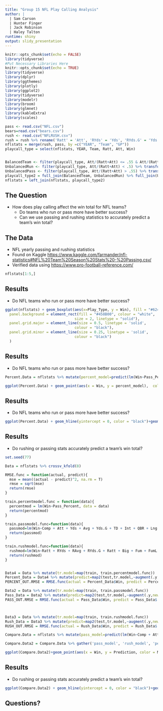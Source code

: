 ```yaml
---
title: "Group 15 NFL Play Calling Analysis"
author: |
  | Sam Carson
  | Hunter Finger
  | Jack Robinson
  | Haley Talton
runtime: shiny
output: slidy_presentation
---
```


```r
knitr::opts_chunk$set(echo = FALSE)
library(tidyverse)
#Put Necessary Libraries Here
knitr::opts_chunk$set(echo = TRUE)
library(tidyverse)
library(dplyr)
library(ggthemes)
library(plotly)
library(ggplot2)
library(tidyverse)
library(modelr)
library(broom)
library(glmnet)
library(kableExtra)
library(scales)

pass <- read.csv("NFL.csv")
bears=read.csv("bears.csv")
rush <- read.csv("NFLRUSH.csv")
rush = rush %>% rename('Ratt' = 'Att', 'RYds' = 'Yds', 'RYds.G' = 'Yds.G', 'Lost' = 'Yds.1', 'Rush_TD' = 'TD', 'RAvg' = 'Avg')
nflstats = merge(rush, pass, by =c("YEAR", "Team", "GP"))
playcall_type = select(nflstats, YEAR, Team, Ratt, Att, Win)


BalancedTeam <- filter(playcall_type, Att/(Ratt+Att) <= .55 & Att/(Ratt+Att) >= .5) %>% transform("Play_Type" = "Balanced", "Pass_Percent" = Att/(Ratt+Att))
UnbalancedRun <- filter(playcall_type, Att/(Ratt+Att) < .5) %>% transform("Play_Type" = "Run-Heavy", "Pass_Percent" = Ratt/(Ratt+Att))
UnbalancedPass <- filter(playcall_type, Att/(Ratt+Att) > .55) %>% transform("Play_Type" = "Pass-Heavy", "Pass_Percent" = Ratt/(Ratt+Att))
playcall_type2 = full_join(BalancedTeam, UnbalancedRun) %>% full_join(UnbalancedPass)
nflstats = left_join(nflstats, playcall_type2)
```

## The Question

  * How does play calling affect the win total for NFL teams?
    * Do teams who run or pass more have better success? 
    * Can we use passing and rushing statistics to accurately predict a team's win total?

## The Data

  * NFL yearly passing and rushing statistics
  * Found on Kaggle [https://www.kaggle.com/farmander/nfl-statistics#NFL%20Team%20Season%20Stats%20-%20Passing.csv/](https://www.kaggle.com/farmander/nfl-statistics#NFL%20Team%20Season%20Stats%20-%20Passing.csv/)
  * Verified data using [https://www.pro-football-reference.com/](https://www.pro-football-reference.com/)
```r
nflstats[1:5,]
```

## Results

  * Do NFL teams who run or pass more have better success? 
  
```r
ggplot(nflstats) + geom_boxplot(aes(x=Play_Type, y = Win), fill = "#624a2e", color = "white") + xlab("Play Style")+ ylab("Wins") + ggtitle("Play Style vs. Wins in the NFL") + theme(
  panel.background = element_rect(fill = "#458B00", colour = "white",
                                size = 2, linetype = "solid"),
  panel.grid.major = element_line(size = 0.5, linetype = 'solid',
                                colour = "black"), 
  panel.grid.minor = element_line(size = 0.25, linetype = 'solid',
                                colour = "black")
  )
```

## Results

  * Do NFL teams who run or pass more have better success? 
  
```r
Percent.Data = nflstats %>% mutate(percent_model=predict(lm(Win~Pass_Percent, data=nflstats)),percent_resid = residuals(lm(Win~Pass_Percent, data=nflstats)))

ggplot(Percent.Data) + geom_point(aes(x = Win, y = percent_model),  color = "blue", alpha = .77, stroke = 0) + xlab("Actual Wins")+ylab("Predicted Wins") + geom_abline(intercept = 0,slope = 1, color = "black") + ggtitle("Predicted vs. Actual Wins (Passing Percentage Model)") + ylim(0,16)
```

## Results

  * Do NFL teams who run or pass more have better success? 
  
```r
ggplot(Percent.Data) + geom_hline(yintercept = 0, color = "black")+geom_point(aes(x = Win, y = percent_resid), color = "red", alpha = .77, stroke = 0) + xlab("Wins")+ylab("Residual") + ggtitle("Residuals by Win (Passing Percentage Model)")
```

## Results

  * Do rushing or passing stats accurately predict a team's win total?
  
```r
set.seed(77)

Data = nflstats %>% crossv_kfold(8)

RMSE.func = function(actual, predict){
  mse = mean((actual - predict)^2, na.rm = T)
  rmse = sqrt(mse)
  return(rmse)
}

train.percentmodel.func = function(data){
  percentmod = lm(Win~Pass_Percent, data = data)
  return(percentmod)
}

train.passmodel.func=function(data){
  passmod=lm(Win~Comp + Att + Yds + Avg + Yds.G + TD + Int + QBR + Lng + Pass_Percent, data=data)
  return(passmod)
}

train.rushmodel.func=function(data){
  rushmod=lm(Win~Ratt + RYds + RAvg + RYds.G + Ratt + Big + Fum + FumL + Stuff  + Lost + Pass_Percent, data=data)
  return(rushmod)
}


Data4 = Data %>% mutate(tr.model=map(train, train.percentmodel.func)) 
Percent_Data = Data4 %>% mutate(predict=map2(test,tr.model,~augment(.y,newdata=.x))) %>% select(predict) %>% unnest()
PERCENT_OUT.RMSE = RMSE.func(actual = Percent_Data$Win, predict = Percent_Data$.fitted);

Data2 = Data %>% mutate(tr.model=map(train, train.passmodel.func)) 
Pass_Data = Data2 %>% mutate(predict=map2(test,tr.model,~augment(.y,newdata=.x))) %>% select(predict) %>% unnest()
PASS_OUT.RMSE = RMSE.func(actual = Pass_Data$Win, predict = Pass_Data$.fitted);



Data3 = Data %>% mutate(tr.model=map(train, train.rushmodel.func)) 
Rush_Data = Data3 %>% mutate(predict=map2(test,tr.model,~augment(.y,newdata=.x))) %>% select(predict) %>% unnest()
RUSH_OUT.RMSE = RMSE.func(actual = Rush_Data$Win, predict = Rush_Data$.fitted);
```

```r
Compare.Data = nflstats %>% mutate(pass_model=predict(lm(Win~Comp + Att + Yds + Avg + Yds.G + TD + Int + QBR + Lng, data=nflstats)), rush_model=predict(lm(Win~Ratt + RYds + RAvg + RYds.G + Rush_TD + Big + Fum + FumL + Stuff + Lost, data=nflstats)), percent_model=predict(lm(Win~Pass_Percent, data=nflstats)), pass_resid = residuals(lm(Win~Comp + Att + Yds + Avg + Yds.G + TD + Int + QBR + Lng, data=nflstats)), rush_resid = residuals(lm(Win~Ratt + RYds + RAvg + RYds.G + Rush_TD + Big + Fum + FumL + Stuff + Lost, data=nflstats)), percent_resid = residuals(lm(Win~Pass_Percent, data=nflstats)))

Compare.Data2 = Compare.Data %>% gather('pass_model', 'rush_model', 'percent_model', key = "Model", value = "Prediction", factor_key = T) %>% gather('pass_resid', 'rush_resid', 'percent_resid', key = "Resid_Model", value = "Residual")

ggplot(Compare.Data2)+geom_point(aes(x = Win, y = Prediction, color = Model), alpha=0.25,stroke=0) + xlab("Actual Wins")+ylab("Predicted Wins") + geom_abline(intercept = 0,slope = 1, color = "black") + ggtitle("Predicted vs. Actual Wins by Model")  + ylim(0,16) + scale_color_discrete(name = "Model", labels = c("Passing",  "Rushing", "Pass Percentage"))
```

## Results

  * Do rushing or passing stats accurately predict a team's win total?
  
```r
ggplot(Compare.Data2) + geom_hline(yintercept = 0, color = "black")+geom_point(aes(x = Win, y = Residual, color = Resid_Model), alpha=0.25,stroke=0) + xlab("Wins")+ylab("Residual") + ggtitle("Residuals per Win by Model") + scale_color_discrete(name = "Model", labels = c("Passing", "Pass Percentage", "Rushing"))
```

## Questions?


